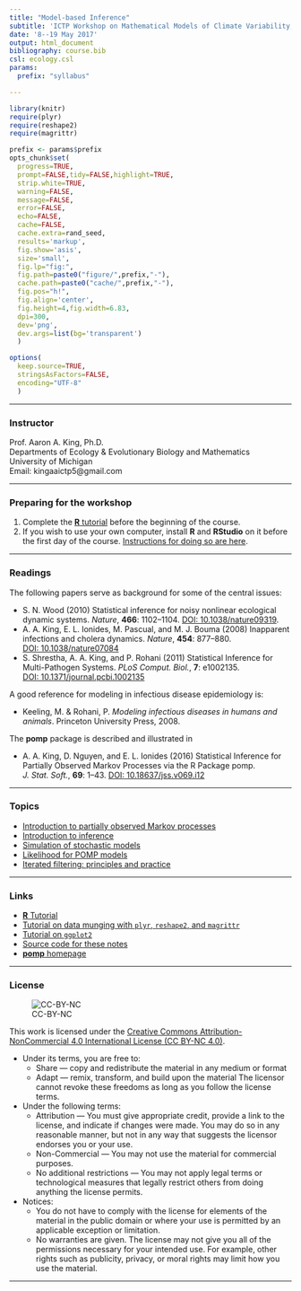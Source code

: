```yaml
---
title: "Model-based Inference"
subtitle: 'ICTP Workshop on Mathematical Models of Climate Variability, Environmental Change and Infectious Diseases'
date: '8--19 May 2017'
output: html_document
bibliography: course.bib
csl: ecology.csl
params:
  prefix: "syllabus"

---
```


```r
library(knitr)
require(plyr)
require(reshape2)
require(magrittr)

prefix <- params$prefix
opts_chunk$set(
  progress=TRUE,
  prompt=FALSE,tidy=FALSE,highlight=TRUE,
  strip.white=TRUE,
  warning=FALSE,
  message=FALSE,
  error=FALSE,
  echo=FALSE,
  cache=FALSE,
  cache.extra=rand_seed,
  results='markup',
  fig.show='asis',
  size='small',
  fig.lp="fig:",
  fig.path=paste0("figure/",prefix,"-"),
  cache.path=paste0("cache/",prefix,"-"),
  fig.pos="h!",
  fig.align='center',
  fig.height=4,fig.width=6.83,
  dpi=300,
  dev='png',
  dev.args=list(bg='transparent')
  )

options(
  keep.source=TRUE,
  stringsAsFactors=FALSE,
  encoding="UTF-8"
  )
```

----------------------------

### Instructor

Prof.&nbsp;Aaron A. King, Ph.D.  
Departments of Ecology & Evolutionary Biology and Mathematics  
University of Michigan  
Email: kingaaictp5@gmail.com  

----------------------------

### Preparing for the workshop

1. Complete the [**R** tutorial](http://kingaa.github.io/R_Tutorial) before the beginning of the course.
1. If you wish to use your own computer, install **R** and **RStudio** on it before the first day of the course.
[Instructions for doing so are here](./prep/preparation.html).


----------------------------

### Readings

The following papers serve as background for some of the central issues:

- S. N. Wood (2010) Statistical inference for noisy nonlinear ecological dynamic systems. *Nature*, **466**:&nbsp;1102--1104. [DOI:&nbsp;10.1038/nature09319](http://dx.doi.org/10.1038/nature09319).
- A. A. King, E. L. Ionides, M. Pascual, and M. J. Bouma (2008) Inapparent infections and cholera dynamics. *Nature*, **454**:&nbsp;877--880. [DOI:&nbsp;10.1038/nature07084](http://dx.doi.org/10.1038/nature07084)
- S. Shrestha, A. A. King, and P. Rohani (2011) Statistical Inference for Multi-Pathogen Systems. *PLoS&nbsp;Comput.&nbsp;Biol.*, **7**:&nbsp;e1002135. [DOI:&nbsp;10.1371/journal.pcbi.1002135](http://dx.doi.org/10.1371/journal.pcbi.1002135)

A good reference for modeling in infectious disease epidemiology is:

- Keeling, M. & Rohani, P. *Modeling infectious diseases in humans and animals*. Princeton University Press, 2008.

The **pomp** package is described and illustrated in

- A. A. King, D. Nguyen, and E. L. Ionides (2016) Statistical Inference for Partially Observed Markov Processes via the R Package pomp. *J.&nbsp;Stat.&nbsp;Soft.*, **69**:&nbsp;1--43. [DOI:&nbsp;10.18637/jss.v069.i12](http://dx.doi.org/10.18637/jss.v069.i12)

----------------------------

### Topics

- [Introduction to partially observed Markov processes](intro/intro.html)
- [Introduction to inference](parest/parest.html)
- [Simulation of stochastic models](stochsim/stochsim.html)
- [Likelihood for POMP models](pfilter/pfilter.html)
- [Iterated filtering: principles and practice](mif/mif.html)

----------------------------

### Links

- [**R** Tutorial](http://kingaa.github.io/R_Tutorial)  
- [Tutorial on data munging with `plyr`, `reshape2`, and `magrittr`](http://kingaa.github.io/R_Tutorial/munging.html)  
- [Tutorial on `ggplot2`](http://kingaa.github.io/R_Tutorial/viz.html)  
- [Source code for these notes](http://github.com/kingaa/clim-dis/)  
- [**pomp** homepage](http://kingaa.github.io/pomp)  

----------------------------

### License

![CC-BY-NC](http://i.creativecommons.org/l/by-nc/4.0/88x31.png)

This work is licensed under the [Creative Commons Attribution-NonCommercial 4.0 International License (CC BY-NC 4.0)](http://creativecommons.org/licenses/by-nc/4.0/).

- Under its terms, you are free to:
    - Share — copy and redistribute the material in any medium or format
    - Adapt — remix, transform, and build upon the material
  The licensor cannot revoke these freedoms as long as you follow the license terms.

- Under the following terms:
    - Attribution — You must give appropriate credit, provide a link to the license, and indicate if changes were made.
      You may do so in any reasonable manner, but not in any way that suggests the licensor endorses you or your use.
    - Non-Commercial — You may not use the material for commercial purposes.
    - No additional restrictions — You may not apply legal terms or technological measures that legally restrict others from doing anything the license permits.
- Notices:
    - You do not have to comply with the license for elements of the material in the public domain or where your use is permitted by an applicable exception or limitation.
    - No warranties are given. 
      The license may not give you all of the permissions necessary for your intended use.
      For example, other rights such as publicity, privacy, or moral rights may limit how you use the material.

----------------------------
